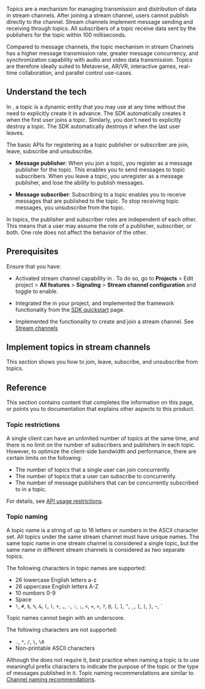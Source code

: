 

Topics are a mechanism for managing transmission and distribution of data in stream channels. After joining a stream channel, users cannot publish directly to the channel. Stream channels implement message sending and receiving through topics. All subscribers of a topic receive data sent by the publishers for the topic within 100 milliseconds.

Compared to message channels, the topic mechanism in stream Channels has a higher message transmission rate, greater message concurrency, and synchronization capability with audio and video data transmission. Topics are therefore ideally suited to Metaverse, AR/VR, interactive games, real-time collaboration, and parallel control use-cases.

## Understand the tech

In <Vg k="SIG"/>, a topic is a dynamic entity that you may use at any time without the need to explicitly create it in advance. The SDK automatically creates it when the first user joins a topic. Similarly, you don't need to explicitly destroy a topic. The SDK automatically destroys it when the last user leaves.

The basic APIs for registering as a topic publisher or subscriber are join, leave, subscribe and unsubscribe.

* **Message publisher**: When you join a topic, you register as a message publisher for the topic. This enables you to send messages to topic subscribers. When you leave a topic, you unregister as a message publisher, and lose the ability to publish messages.

* **Message subscriber**: Subscribing to a topic enables you to receive messages that are published to the topic. To stop receiving topic messages, you unsubscribe from the topic.

In topics, the publisher and subscriber roles are independent of each other. This means that a user may assume the role of a publisher, subscriber, or both. One role does not affect the behavior of the other.

## Prerequisites

Ensure that you have:

* Activated stream channel capability in <Link to="{{Global.AGORA_CONSOLE_URL}}"><Vg k="CONSOLE" /></Link>. To do so, go to **Projects** > Edit project > **All features** > **Signaling** > **Stream channel configuration** and toggle to enable.

* Integrated the <Vpd k="SDK" /> in your project, and implemented the framework functionality from the [SDK quickstart](../get-started/sdk-quickstart) page.

* Implemented the functionality to create and join a stream channel. See [Stream channels](../core-functionality/message-channel)

## Implement topics in stream channels

This section shows you how to join, leave, subscribe, and unsubscribe from topics.

<ProjectImplement />

## Reference

This section contains content that completes the information on this page, or points you to documentation that explains other aspects to this product.

### Topic restrictions

A single client can have an unlimited number of topics at the same time, and there is no limit on the number of subscribers and publishers in each topic. However, to optimize the client-side bandwidth and performance, there are certain limits on the following:

- The number of topics that a single user can join concurrently.
- The number of topics that a user can subscribe to concurrently.
- The number of message publishers that can be concurrently subscribed to in a topic.

For details, see [API usage restrictions](../reference/limitations).

### Topic naming

A topic name is a string of up to 16 letters or numbers in the ASCII character set. All topics under the same stream channel must have unique names. The same topic name in one stream channel is considered a single topic, but the same name in different stream channels is considered as two separate topics.

The following characters in topic names are supported:

- 26 lowercase English letters a-z
- 26 uppercase English letters A-Z
- 10 numbers 0-9
- Space
- `!`, `#`, `$`, `%`, `&`, `(`, `)`, `+`, `,`, `-`, `:`, `;`, `<`, `=`, `>`, `?`, `@`, `[`, `]`, `^`, `_`, `{`, `|`, `}`, `~`, `` ` ``

<Admonition type="caution" title="Important">
  Topic names cannot begin with an underscore.
</Admonition>

The following characters are not supported:

- `.`, `*`, `/`, `\`, `\0`
- Non-printable ASCII characters

Although the <Vpd k="SDK" /> does not require it, best practice when naming a topic is to use meaningful prefix characters to indicate the purpose of the topic or the type of messages published in it. Topic naming recommendations are similar to [Channel naming recommendations](../best-practices/channel-naming).

<Reference />